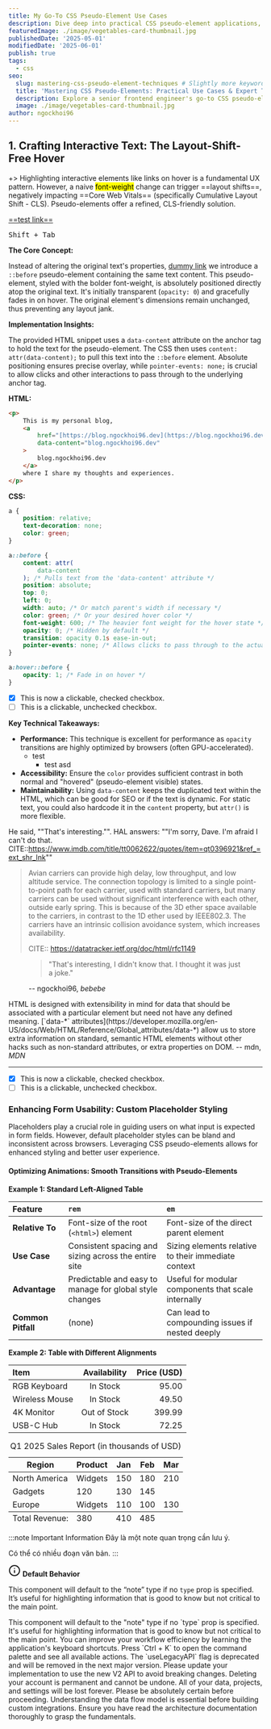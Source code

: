 ```yaml
---
title: My Go-To CSS Pseudo-Element Use Cases
description: Dive deep into practical CSS pseudo-element applications, from crafting elegant UI details and enhancing form usability to optimizing animations for a smoother user experience.
featuredImage: ./image/vegetables-card-thumbnail.jpg
publishedDate: '2025-05-01'
modifiedDate: '2025-06-01'
publish: true
tags:
  - css
seo:
  slug: mastering-css-pseudo-element-techniques # Slightly more keyword-rich slug
  title: 'Mastering CSS Pseudo-Elements: Practical Use Cases & Expert Tips'
  description: Explore a senior frontend engineer's go-to CSS pseudo-element techniques for enhancing UIs, optimizing performance, and writing cleaner, more maintainable code.
  image: ./image/vegetables-card-thumbnail.jpg
author: ngockhoi96
---
```



## 1. Crafting Interactive Text: The Layout-Shift-Free Hover

+> Highlighting interactive elements like links on hover is a fundamental UX pattern. However, a naive <mark>font-weight</mark> change can trigger ==layout shifts==, negatively impacting ==Core Web Vitals== (specifically Cumulative Layout Shift - CLS). Pseudo-elements offer a refined, CLS-friendly solution.

[==test link==](https://developer.mozilla.org/en-US/blog/launching-new-front-end/)

<kbd>Shift + Tab</kbd>

**The Core Concept:**

Instead of altering the original text's properties, [dummy link](https://blog.ngockhoi96.dev) we introduce a `::before` pseudo-element containing the same text content. This pseudo-element, styled with the bolder font-weight, is absolutely positioned directly atop the original text. It's initially transparent (`opacity: 0`) and gracefully fades in on hover. The original element's dimensions remain unchanged, thus preventing any layout jank.

**Implementation Insights:**

The provided HTML snippet uses a `data-content` attribute on the anchor tag to hold the text for the pseudo-element. The CSS then uses `content: attr(data-content);` to pull this text into the `::before` element. Absolute positioning ensures precise overlay, while `pointer-events: none;` is crucial to allow clicks and other interactions to pass through to the underlying anchor tag.

**HTML:**

```html
<p>
	This is my personal blog,
	<a
		href="[https://blog.ngockhoi96.dev](https://blog.ngockhoi96.dev)"
		data-content="blog.ngockhoi96.dev"
	>
		blog.ngockhoi96.dev
	</a>
	where I share my thoughts and experiences.
</p>
```

**CSS:**

```css
a {
	position: relative;
	text-decoration: none;
	color: green;
}

a::before {
	content: attr(
		data-content
	); /* Pulls text from the 'data-content' attribute */
	position: absolute;
	top: 0;
	left: 0;
	width: auto; /* Or match parent's width if necessary */
	color: green; /* Or your desired hover color */
	font-weight: 600; /* The heavier font weight for the hover state */
	opacity: 0; /* Hidden by default */
	transition: opacity 0.1s ease-in-out;
	pointer-events: none; /* Allows clicks to pass through to the actual link below */
}

a:hover::before {
	opacity: 1; /* Fade in on hover */
}
```

- [x] This is now a clickable, checked checkbox.
- [ ] This is a clickable, unchecked checkbox.

**Key Technical Takeaways:**

- **Performance:** This technique is excellent for performance as `opacity` transitions are highly optimized by browsers (often GPU-accelerated).
  - test
    - test asd
- **Accessibility:** Ensure the `color` provides sufficient contrast in both normal and "hovered" (pseudo-element visible) states.
- **Maintainability:** Using `data-content` keeps the duplicated text within the HTML, which can be good for SEO or if the text is dynamic. For static text, you could also hardcode it in the `content` property, but `attr()` is more flexible.

He said, ""That's interesting."". HAL answers: ""I'm sorry, Dave. I'm afraid I can't do that. CITE::https://www.imdb.com/title/tt0062622/quotes/item=qt0396921&ref_=ext_shr_lnk""

> Avian carriers can provide high delay, low throughput, and low altitude service. The connection topology is limited to a single point-to-point path for each carrier, used with standard carriers, but many carriers can be used without significant interference with each other, outside early spring. This is because of the 3D ether space available to the carriers, in contrast to the 1D ether used by IEEE802.3. The carriers have an intrinsic collision avoidance system, which increases availability.
>
> CITE:: https://datatracker.ietf.org/doc/html/rfc1149

<figure citeURL='https://blog.ngockhoi96.dev'>
	<blockquote>
		"That's interesting, I didn't know that. I thought it was just a joke."
	</blockquote>
	<figcaption>
		-- ngockhoi96, <cite>bebebe</cite>
	</figcaption>
</figure>

<MdFigureQuote citeURL='https://developer.mozilla.org/en-US/docs/Web/HTML/How_to/Use_data_attributes'>
	<Fragment slot='quote'>
		HTML is designed with extensibility in mind for data that should be
		associated with a particular element but need not have any defined meaning.
		[`data-*`
		attributes](https://developer.mozilla.org/en-US/docs/Web/HTML/Reference/Global_attributes/data-*)
		allow us to store extra information on standard, semantic HTML elements
		without other hacks such as non-standard attributes, or extra properties on
		DOM.
	</Fragment>
	<Fragment slot='caption'>
		-- mdn, <cite>MDN</cite>
	</Fragment>
</MdFigureQuote>

---

- [x] This is now a clickable, checked checkbox.
- [ ] This is a clickable, unchecked checkbox.

### Enhancing Form Usability: Custom Placeholder Styling

Placeholders play a crucial role in guiding users on what input is expected in form fields. However, default placeholder styles can be bland and inconsistent across browsers. Leveraging CSS pseudo-elements allows for enhanced styling and better user experience.

#### Optimizing Animations: Smooth Transitions with Pseudo-Elements

**Example 1: Standard Left-Aligned Table**

| Feature            | `rem`                                                   | `em`                                                |
| :----------------- | :------------------------------------------------------ | :-------------------------------------------------- |
| **Relative To**    | Font-size of the root (`<html>`) element                | Font-size of the direct parent element              |
| **Use Case**       | Consistent spacing and sizing across the entire site    | Sizing elements relative to their immediate context |
| **Advantage**      | Predictable and easy to manage for global style changes | Useful for modular components that scale internally |
| **Common Pitfall** | (none)                                                  | Can lead to compounding issues if nested deeply     |

**Example 2: Table with Different Alignments**

| Item           | Availability | Price (USD) |
| :------------- | :----------: | ----------: |
| RGB Keyboard   |   In Stock   |       95.00 |
| Wireless Mouse |   In Stock   |       49.50 |
| 4K Monitor     | Out of Stock |      399.99 |
| USB-C Hub      |   In Stock   |       72.25 |

<table>
  <caption>
    Q1 2025 Sales Report (in thousands of USD)
  </caption>

<thead>
	<tr>
		<th scope='col'>Region</th>
		<th scope='col'>Product</th>
		<th scope='col'>Jan</th>
		<th scope='col'>Feb</th>
		<th scope='col'>Mar</th>
	</tr>
</thead>

<tbody>
	<tr>
		<td scope='row' rowspan={2}>
			North America
		</td>
		<td>Widgets</td>
		<td>150</td>
		<td>180</td>
		<td>210</td>
	</tr>
	<tr>
		<td>Gadgets</td>
		<td>120</td>
		<td>130</td>
		<td>145</td>
	</tr>
	<tr>
		<td scope='row'>Europe</td>
		<td>Widgets</td>
		<td>110</td>
		<td>100</td>
		<td>130</td>
	</tr>
</tbody>

  <tfoot>
    <tr>
      <td scope="row" colspan={2}>Total Revenue:</td>
      <td>380</td>
      <td>410</td>
      <td>485</td>
    </tr>
  </tfoot>
</table>

:::note Important Information
Đây là một note quan trọng cần lưu ý.

Có thể có nhiều đoạn văn bản.
:::

<aside aria-label='Default Behavior' class='nk-Rp6fbq-callout' data-type='note'>
	<p class='nk-Rp6fbq-title'>
		<svg
			width='24'
			height='24'
			viewBox='0 0 24 24'
			fill='none'
			stroke='currentColor'
			stroke-width='2'
			stroke-linecap='round'
			stroke-linejoin='round'
			class='nk-Rp6fbq-icon'
			aria-hidden='true'
			aria-label='note'
		>
			<circle cx='12' cy='12' r='10'></circle>
			<path d='M12 16v-4'></path>
			<path d='M12 8h.01'></path>
		</svg>
		<strong>Default Behavior</strong>
	</p>
	<div class='nk-Rp6fbq-content'>
		<p class='nk-fiTuNa-paragraph'>
			This component will default to the “note” type if no
			<code class='nk-E0z1UG-code'>type</code> prop is specified. It’s useful
			for highlighting information that is good to know but not critical to the
			main point.
		</p>
	</div>
</aside>

<MdCallout title='Default Behavior' type='note'>
	This component will default to the "note" type if no `type` prop is specified.
	It's useful for highlighting information that is good to know but not critical
	to the main point.
</MdCallout>

<MdCallout title='Pro Tip: Use Keyboard Shortcuts' type='tip'>
	You can improve your workflow efficiency by learning the application's
	keyboard shortcuts. Press `Ctrl + K` to open the command palette and see all
	available actions.
</MdCallout>

<MdCallout title='Deprecation Notice' type='caution'>
	The `useLegacyAPI` flag is deprecated and will be removed in the next major
	version. Please update your implementation to use the new V2 API to avoid
	breaking changes.
</MdCallout>

<MdCallout title='Irreversible Action' type='danger'>
	Deleting your account is permanent and cannot be undone. All of your data,
	projects, and settings will be lost forever. Please be absolutely certain
	before proceeding.
</MdCallout>

<MdCallout title='Core Concept' type='important'>
	Understanding the data flow model is essential before building custom
	integrations. Ensure you have read the architecture documentation thoroughly
	to grasp the fundamentals.
</MdCallout>
